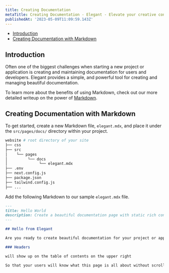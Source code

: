 ```yaml
---
title: Creating Documentation
metaTitle: Creating Documentation - Elegant - Elevate your creative content.
publishedAt: '2023-05-09T11:09:59.143Z'
---
```


- [Introduction](#introduction)
- [Creating Documentation with Markdown](#creating-documentation-with-markdown)

<a name="introduction"></a>

## Introduction

Often one of the biggest challenges when starting a new project or application is creating and maintaining documentation for users and developers. Elegant provides a simple, and powerful tool for creating and managing beautiful documentation. 

To learn more about the benefits of using Markdown, check out our more detailed writeup on the power of [Markdown](/blog/2023-04-20-the-future-is-markdown).

<a name="creating-documentation-with-markdown"></a>

## Creating Documentation with Markdown

To get started, create a new Markdown file, `elegant.mdx`, and place it under the `src/pages/docs/` directory within your project.

```bash
website # root directory of your site
├── css
├── src
│    └── pages
│         └── docs
│              └── elegant.mdx
├── .env
├── next.config.js
├── package.json
├── tailwind.config.js
├── ...
```

Add the following Markdown to our sample `elegant.mdx` file.

```md
---
title: Hello World
description: Create a beautiful documentation page with static rich content.
---

## Hello from Elegant

Are you ready to create beautiful documentation for your project or application?

### Headers

will show up on the table of contents on the upper right

So that your users will know what this page is all about without scrolling down or even without reading too much.

```
